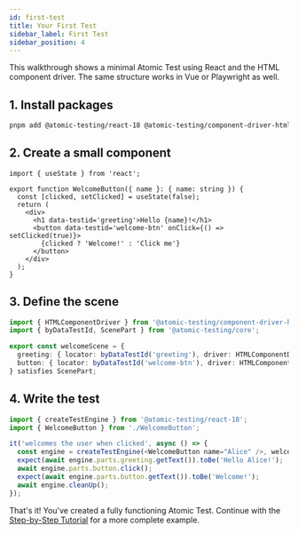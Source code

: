 ```yaml
---
id: first-test
title: Your First Test
sidebar_label: First Test
sidebar_position: 4
---
```


This walkthrough shows a minimal Atomic Test using React and the HTML component driver. The same structure works in Vue or Playwright as well.

## 1. Install packages

```bash
pnpm add @atomic-testing/react-18 @atomic-testing/component-driver-html
```

## 2. Create a small component

```tsx title="WelcomeButton.tsx"
import { useState } from 'react';

export function WelcomeButton({ name }: { name: string }) {
  const [clicked, setClicked] = useState(false);
  return (
    <div>
      <h1 data-testid='greeting'>Hello {name}!</h1>
      <button data-testid='welcome-btn' onClick={() => setClicked(true)}>
        {clicked ? 'Welcome!' : 'Click me'}
      </button>
    </div>
  );
}
```

## 3. Define the scene

```ts
import { HTMLComponentDriver } from '@atomic-testing/component-driver-html';
import { byDataTestId, ScenePart } from '@atomic-testing/core';

export const welcomeScene = {
  greeting: { locator: byDataTestId('greeting'), driver: HTMLComponentDriver },
  button: { locator: byDataTestId('welcome-btn'), driver: HTMLComponentDriver },
} satisfies ScenePart;
```

## 4. Write the test

```ts
import { createTestEngine } from '@atomic-testing/react-18';
import { WelcomeButton } from './WelcomeButton';

it('welcomes the user when clicked', async () => {
  const engine = createTestEngine(<WelcomeButton name="Alice" />, welcomeScene);
  expect(await engine.parts.greeting.getText()).toBe('Hello Alice!');
  await engine.parts.button.click();
  expect(await engine.parts.button.getText()).toBe('Welcome!');
  await engine.cleanUp();
});
```

That's it! You've created a fully functioning Atomic Test. Continue with the [Step-by-Step Tutorial](./tutorial) for a more complete example.
